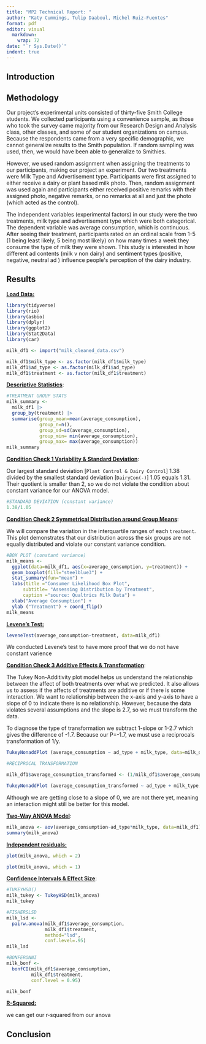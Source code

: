 ```yaml
---
title: "MP2 Technical Report: "
author: "Katy Cummings, Tulip Daaboul, Michel Ruiz-Fuentes"
format: pdf
editor: visual
  markdown: 
    wrap: 72
date: "`r Sys.Date()`"
indent: true
---
```


## Introduction

## Methodology

Our project's experimental units consisted of thirty-five Smith College students. We collected participants using a convenience sample, as those who took the survey came majority from our Research Design and Analysis class, other classes, and some of our student organizations on campus. Because the respondents came from a very specific demographic, we cannot generalize results to the Smith population. If random sampling was used, then, we would have been able to generalize to Smithies. 

However, we used random assignment when assigning the treatments to our participants, making our project an experiment. Our two treatments were Milk Type and Advertisement type. Participants were first assigned to either receive a dairy or plant based milk photo. Then, random assignment was used again and participants either received positive remarks with their assigned photo, negative remarks, or no remarks at all and just the photo (which acted as the control). 

The independent variables (experimental factors) in our study were the two treatments, milk type and advertisement type which were both categorical. The dependent variable was average consumption, which is continuous. After seeing their treatment, participants rated on an ordinal scale from 1-5 (1 being least likely, 5 being most likely) on how many times a week they consume the type of milk they were shown. This study is interested in how different ad contents (milk v non dairy) and sentiment types (positive, negative, neutral ad ) influence people\'s perception of the dairy industry.

## Results

[**Load Data:**]{.underline}

```r
library(tidyverse)
library(rio)
library(asbio)
library(dplyr)
library(ggplot2)
library(Stat2Data)
library(car)

milk_df1 <- import("milk_cleaned_data.csv")

milk_df1$milk_type <- as.factor(milk_df1$milk_type)
milk_df1$ad_type <- as.factor(milk_df1$ad_type)
milk_df1$treatment <- as.factor(milk_df1$treatment)
```

[**Descriptive Statistics**]{.underline}:

```r
#TREATMENT GROUP STATS
milk_summary <- 
  milk_df1 |>
  group_by(treatment) |>
  summarise(group_mean=mean(average_consumption), 
            group_n=n(), 
            group_sd=sd(average_consumption),
            group_min= min(average_consumption),
            group_max= max(average_consumption))  
milk_summary
```

[**Condition Check 1 Variability & Standard Deviation**]{.underline}:

Our largest standard deviation \[`Plant Control & Dairy Control`\] 1.38 divided by the smallest standard deviation \[`DairyCon(-)`\] 1.05 equals 1.31. Their quotient is smaller than 2, so we do not violate the condition about constant variance for our ANOVA model.

```r
#STANDARD DEVIATION (constant variance)
1.38/1.05
```

[**Condition Check 2 Symmetrical Distribution around Group Means**]{.underline}:

We will compare the variation in the interquartile ranges of each `treatment`. This plot demonstrates that our distribution across the six groups are not equally distributed and violate our constant variance condition.

```r
#BOX PLOT (constant variance)
milk_means <-
  ggplot(data=milk_df1, aes(x=average_consumption, y=treatment)) + 
  geom_boxplot(fill="steelblue3") + 
  stat_summary(fun="mean") + 
  labs(title ="Consumer Likelihood Box Plot",
      subtitle= "Assessing Distribution by Treatment",
      caption ="source: Qualtrics Milk Data") +
  xlab("Average Consumption") +
  ylab ("Treatment") + coord_flip()
milk_means
```

[**Levene's Test:**]{.underline}

```r
leveneTest(average_consumption~treatment, data=milk_df1)
```

We conducted Levene's test to have more proof that we do not have constant varience

[**Condition Check 3 Additive Effects & Transformation**]{.underline}:

The Tukey Non-Additivity plot model helps us understand the relationship between the affect of both treatments over what we predicted. It also allows us to assess if the affects of treatments are additive or if there is some interaction. We want to relationship between the x-axis and y-axis to have a slope of 0 to indicate there is no relationship. However, because the data violates several assumptions and the slope is 2.7, so we must transform the data.

To diagnose the type of transformation we subtract 1-slope or 1-2.7 which gives the difference of -1.7. Because our P=-1.7, we must use a reciprocals transformation of 1/y.

```r
TukeyNonaddPlot (average_consumption ~ ad_type + milk_type, data=milk_df1)
```

```r
#RECIPROCAL TRANSFORMATION

milk_df1$average_consumption_transformed <- (1/milk_df1$average_consumption)

```

```r
TukeyNonaddPlot (average_consumption_transformed ~ ad_type + milk_type, data=milk_df1)
```

Although we are getting close to a slope of 0, we are not there yet, meaning an interaction might still be better for this model.

[**Two-Way ANOVA Model**]{.underline}:

```r
milk_anova <- aov(average_consumption~ad_type*milk_type, data=milk_df1) 
summary(milk_anova) 
```

[**Independent residuals:**]{.underline}

```r
plot(milk_anova, which = 2)
```

```r
plot(milk_anova, which = 1)
```

[**Confidence Intervals & Effect Size**]{.underline}:

```r
#TUKEYHSD()
milk_tukey <- TukeyHSD(milk_anova)
milk_tukey
```

```r
#FISHERSLSD
milk_lsd <-
  pairw.anova(milk_df1$average_consumption, 
              milk_df1$treatment,
              method="lsd", 
              conf.level=.95)
milk_lsd
```

```r
#BONFERONNI
milk_bonf <- 
  bonfCI(milk_df1$average_consumption, 
         milk_df1$treatment,
         conf.level = 0.95)

milk_bonf
```

[**R-Squared:**]{.underline}

we can get our r-squared from our anova

## Conclusion
